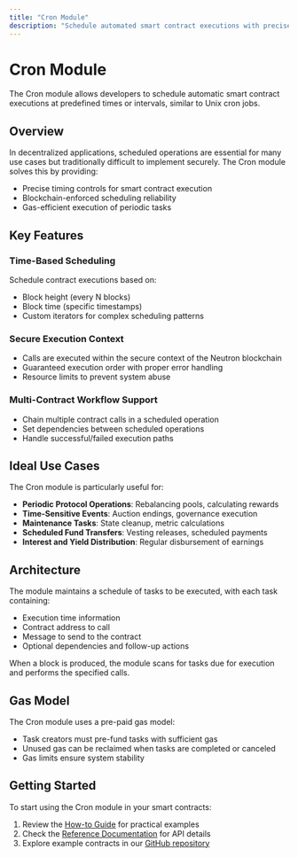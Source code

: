 ```yaml
---
title: "Cron Module"
description: "Schedule automated smart contract executions with precise timing"
---
```


# Cron Module

The Cron module allows developers to schedule automatic smart contract executions at predefined times or intervals, similar to Unix cron jobs.

## Overview

In decentralized applications, scheduled operations are essential for many use cases but traditionally difficult to implement securely. The Cron module solves this by providing:

- Precise timing controls for smart contract execution
- Blockchain-enforced scheduling reliability
- Gas-efficient execution of periodic tasks

## Key Features

### Time-Based Scheduling

Schedule contract executions based on:
- Block height (every N blocks)
- Block time (specific timestamps)
- Custom iterators for complex scheduling patterns

### Secure Execution Context

- Calls are executed within the secure context of the Neutron blockchain
- Guaranteed execution order with proper error handling
- Resource limits to prevent system abuse

### Multi-Contract Workflow Support

- Chain multiple contract calls in a scheduled operation
- Set dependencies between scheduled operations
- Handle successful/failed execution paths

## Ideal Use Cases

The Cron module is particularly useful for:

- **Periodic Protocol Operations**: Rebalancing pools, calculating rewards
- **Time-Sensitive Events**: Auction endings, governance execution
- **Maintenance Tasks**: State cleanup, metric calculations
- **Scheduled Fund Transfers**: Vesting releases, scheduled payments
- **Interest and Yield Distribution**: Regular disbursement of earnings

## Architecture

The module maintains a schedule of tasks to be executed, with each task containing:
- Execution time information
- Contract address to call
- Message to send to the contract
- Optional dependencies and follow-up actions

When a block is produced, the module scans for tasks due for execution and performs the specified calls.

## Gas Model

The Cron module uses a pre-paid gas model:
- Task creators must pre-fund tasks with sufficient gas
- Unused gas can be reclaimed when tasks are completed or canceled
- Gas limits ensure system stability

## Getting Started

To start using the Cron module in your smart contracts:

1. Review the [How-to Guide](/developers/modules/cron/how-to) for practical examples
2. Check the [Reference Documentation](/developers/modules/cron/reference) for API details
3. Explore example contracts in our [GitHub repository](https://github.com/neutron-org/neutron/tree/main/contracts/croncat) 